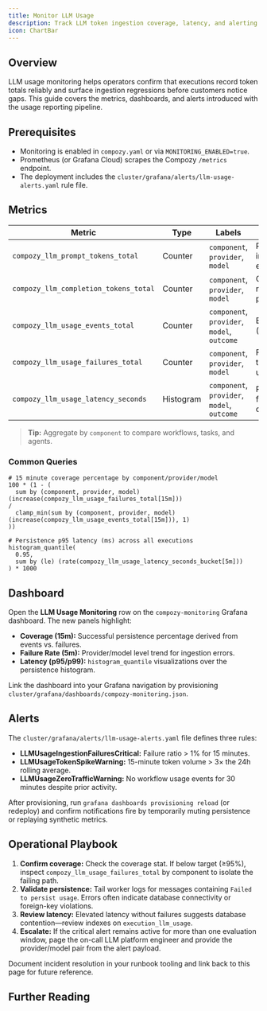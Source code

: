 ```yaml
---
title: Monitor LLM Usage
description: Track LLM token ingestion coverage, latency, and alerting for executions.
icon: ChartBar
---
```



## Overview

LLM usage monitoring helps operators confirm that executions record token totals reliably and surface ingestion regressions before customers notice gaps. This guide covers the metrics, dashboards, and alerts introduced with the usage reporting pipeline.

## Prerequisites

- Monitoring is enabled in `compozy.yaml` or via `MONITORING_ENABLED=true`.
- Prometheus (or Grafana Cloud) scrapes the Compozy `/metrics` endpoint.
- The deployment includes the `cluster/grafana/alerts/llm-usage-alerts.yaml` rule file.

## Metrics

| Metric | Type | Labels | Description |
| --- | --- | --- | --- |
| `compozy_llm_prompt_tokens_total` | Counter | `component`, `provider`, `model` | Prompt tokens ingested per execution scope. |
| `compozy_llm_completion_tokens_total` | Counter | `component`, `provider`, `model` | Completion tokens returned by the provider. |
| `compozy_llm_usage_events_total` | Counter | `component`, `provider`, `model`, `outcome` | Every flush attempt (`outcome=success|failure`). |
| `compozy_llm_usage_failures_total` | Counter | `component`, `provider`, `model` | Finalize attempts that failed to persist usage. |
| `compozy_llm_usage_latency_seconds` | Histogram | `component`, `provider`, `model`, `outcome` | Persistence latency for the usage collector. |

> **Tip:** Aggregate by `component` to compare workflows, tasks, and agents.

### Common Queries

```text
# 15 minute coverage percentage by component/provider/model
100 * (1 - (
  sum by (component, provider, model) (increase(compozy_llm_usage_failures_total[15m]))
/
  clamp_min(sum by (component, provider, model) (increase(compozy_llm_usage_events_total[15m])), 1)
))
```

```text
# Persistence p95 latency (ms) across all executions
histogram_quantile(
  0.95,
  sum by (le) (rate(compozy_llm_usage_latency_seconds_bucket[5m]))
) * 1000
```

## Dashboard

Open the **LLM Usage Monitoring** row on the `compozy-monitoring` Grafana dashboard. The new panels highlight:

- **Coverage (15m):** Successful persistence percentage derived from events vs. failures.
- **Failure Rate (5m):** Provider/model level trend for ingestion errors.
- **Latency (p95/p99):** `histogram_quantile` visualizations over the persistence histogram.

Link the dashboard into your Grafana navigation by provisioning `cluster/grafana/dashboards/compozy-monitoring.json`.

## Alerts

The `cluster/grafana/alerts/llm-usage-alerts.yaml` file defines three rules:

- **LLMUsageIngestionFailuresCritical:** Failure ratio &gt; 1% for 15 minutes.
- **LLMUsageTokenSpikeWarning:** 15-minute token volume &gt; 3× the 24h rolling average.
- **LLMUsageZeroTrafficWarning:** No workflow usage events for 30 minutes despite prior activity.

After provisioning, run `grafana dashboards provisioning reload` (or redeploy) and confirm notifications fire by temporarily muting persistence or replaying synthetic metrics.

## Operational Playbook

1. **Confirm coverage:** Check the coverage stat. If below target (≥95%), inspect `compozy_llm_usage_failures_total` by component to isolate the failing path.
2. **Validate persistence:** Tail worker logs for messages containing `Failed to persist usage`. Errors often indicate database connectivity or foreign-key violations.
3. **Review latency:** Elevated latency without failures suggests database contention—review indexes on `execution_llm_usage`.
4. **Escalate:** If the critical alert remains active for more than one evaluation window, page the on-call LLM platform engineer and provide the provider/model pair from the alert payload.

Document incident resolution in your runbook tooling and link back to this page for future reference.

## Further Reading

<ReferenceCardList>
  <ReferenceCard
    title="Monitoring Configuration"
    description="Enable and secure the `/metrics` endpoint."
    href="/docs/core/configuration/monitoring"
    icon="Server"
  />
  <ReferenceCard
    title="Execution Usage Schema"
    description="JSON schema describing the usage payload returned by APIs."
    href="/docs/schema/execution-usage"
    icon="FileJson"
  />
  <ReferenceCard
    title="CLI Executions Commands"
    description="Inspect usage information through the CLI."
    href="/docs/cli/executions"
    icon="Terminal"
  />
</ReferenceCardList>
